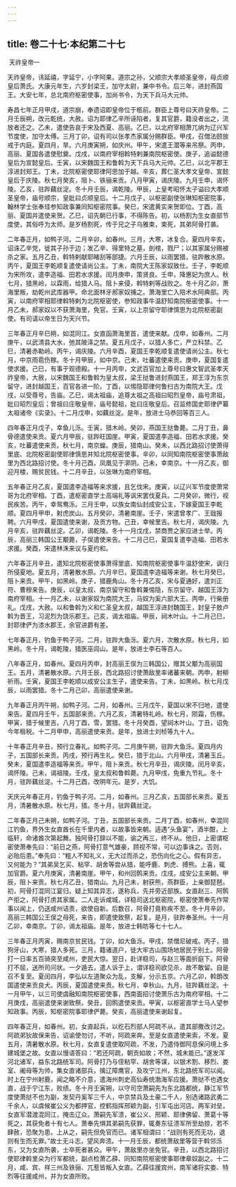 ```yaml
---
---
---
```

title: 卷二十七·本纪第二十七
---

 天祚皇帝一

天祚皇帝，讳延禧，字延宁，小字阿果。道宗之孙，父顺宗大孝顺圣皇帝，母贞顺皇后萧氏。大康元年生，六岁封梁王，加守太尉，兼中书令。后三年，进封燕国王。大安七年，总北南府枢密使事，加尚书令，为天下兵马大元帅。

寿昌七年正月甲戌，道宗崩，奉遗诏即皇帝位于柩前。群臣上尊号曰天祚皇帝。二月壬辰朔，改元乾统，大赦。诏为耶律乙辛所诬陷者，复其官爵，籍没者出之，流放者还之。乙未，遣使告哀于宋及西夏、高丽。乙巳，以北府宰相萧兀纳为辽兴军节度使，加守太傅。三月丁卯，诏有司以张孝杰家属分赐群臣。甲戌，召僧法颐放戒于内庭。夏四月，旱。六月庚寅朔，如庆州。甲午，宋遣王潜等来吊祭。丙申，高丽、夏国各遣使慰奠。戊戌，以南府宰相斡特剌兼南院枢密使。庚子，追谥懿德皇后为宣懿皇后。壬寅，以宋魏国王和鲁斡为天下兵马大元帅。乙巳，以北平郡王淳进封郑王。丁未，北院枢密使耶律阿思加于越。辛亥，葬仁圣大孝文皇帝、宣懿皇后于庆陵。秋七月癸亥，阻卜、铁骊来贡。八月甲寅，谒庆陵。九月壬申，谒怀陵。乙亥，驻跸藕丝淀。冬十月壬辰，谒乾陵。甲辰，上皇考昭怀太子谥曰大孝顺圣皇帝，庙号顺宗，皇妣曰贞顺皇后。十二月戊子，以枢密副使张琳知枢密院事，翰林学士张奉珪参知政事兼同知枢密院事。癸巳，宋遣黄实来贺即位。丁酉，高丽、夏国并遣使来贺。乙巳，诏先朝已行事，不得陈告。初，以杨割为生女直部节度使，其俗呼为太师。是岁杨割死，传于兄之子乌雅束，束死，其弟阿骨打袭。

二年春正月，如鸭子河。二月辛卯，如春州。三月，大寒，冰复合。夏四月辛亥，诏诛乙辛党，徙其子孙于边；发乙辛、得里特之墓，剖棺，戮尸；以其家属分赐被杀之家。五月乙丑，斡特剌献耶睹刮等部捷。六月壬辰，以雨罢猎，驻跸散水原。丙午，夏国王李乾顺复遣使请尚公主。丁未，南院大王陈家奴致仕。壬子，李乾顺为宋所攻，遣李造福、田若水求援。闰月庚申，策贤良。壬申，降惠妃为庶人。秋七月，猎黑岭，以霖雨，给猎人马。阻卜来侵，斡特剌等战败之。冬十月乙卯，萧海里叛，劫乾州武库器甲。命北面林牙郝家奴捕之。萧海里亡入陪术水阿典部。丙寅，以南府宰相耶律斡特剌为北院枢密使，参知政事牛温舒知南院枢密使事。十一月乙未，郝家奴以不获萧海里，免官。壬寅，以上京留守耶律慎思为北院枢密副使。有司请以帝生日为天兴节。

三年春正月辛巳朔，如混同江。女直函萧海里首，遣使来献。戊申，如春州。二月庚午，以武清县大水，弛其陂泽之禁。夏五月戊子，以猎人多亡，严立科禁。乙巳，清暑赤勒岭。丙午，谒庆陵。六月辛酉，夏国王李乾顺复遣使请尚公主。秋七月，中京雨雹伤稼。冬十月甲辰，如中京。己未，吐蕃遣使来贡。庚申，夏国复遣使求援。己巳，有事于观德殿。十一月丙申，文武百官加上尊号曰惠文智武圣孝天祚皇帝，大赦，以宋魏国王和鲁斡为皇太叔，梁王挞鲁进封燕国王，郑王淳为东京留守，进封越国王，百官各进一阶。丁酉，以惕隐耶律何鲁扫古为南院大王。戊戌，以受尊号，告庙。乙巳，谒太祖庙，追尊太祖之高祖曰昭烈皇帝，庙号肃祖，妣曰昭烈皇后；曾祖曰庄敬皇帝，庙号懿祖，妣曰庄敬皇后。召监修国史耶律俨纂太祖诸帝《实录》。十二月戊申，如藕丝淀。是年，放进士马恭回等百三人。

四年春正月戊子，幸鱼儿泺。壬寅，猎木岭。癸卯，燕国王挞鲁薨。二月丁丑，鼻骨德遣使来贡。夏六月甲辰，驻跸旺国崖。甲寅，夏国遣李造福、田若水求援。癸亥，吐蕃遣使来贡。秋七月，南京蝗。庚辰，猎南山。癸未，以西北路招讨使萧得里底、北院枢密副使耶律慎思并知北院枢密使事。辛卯，以同知南院枢密使事萧敌里为西北路招讨使。冬十月己酉，凤凰见于漷阴。己未，幸南京。十一月乙亥，御迎月楼，赐贫民钱。十二月辛丑，以张琳为南府宰相。

五年春正月乙亥，夏国遣李造福等来求援，且乞伐宋。庚寅，以辽兴军节度使萧常哥为北府宰相。丁酉，遣枢密直学士高端礼等讽宋罢伐夏兵。二月癸卯，微行，视民疾苦。丙午，幸鸳鸯泺。三月壬申，以族女南仙封成安公主，下嫁夏国王李乾顺。夏四月甲申，射虎炭山。五月癸卯，清暑南崖。壬子，宋遣曾孝广、王戩报聘。六月甲戌，夏国遣使来谢，及贡方物。己丑，幸候里吉。秋七月，谒庆陵。九月辛亥，驻跸藕丝淀。乙卯，谒乾陵。冬十一月戊戌，禁商贾之家应进士举。丙辰，高丽三韩国公王颙薨，子俣遣使来告。十二月己巳，夏国复遣李造福、田若水求援。癸酉，宋遣林洙来议与夏约和。

六年春正月辛丑，遣知北院枢密使事萧得里底、知南院枢密使事牛温舒使宋，讽归所侵夏地。夏五月，清暑散水原。六月辛巳，夏国遣李造福等来谢。秋七月癸巳，阻卜来贡。甲午，如黑岭。庚子，猎鹿角山。冬十月乙亥，宋与夏通好，遣刘正符、曹穆来告。庚辰，以皇太叔、南京留守和鲁斡兼惕隐，东京留守、越国王淳为南府宰相。十一月乙未，以谢家奴为南院大王，马奴为奚六部大王。丙申，行柴册礼。戊戌，大赦。以和鲁斡为义和仁圣皇太叔，越国王淳进封魏国王，封皇子敖卢斡为晋王，习泥烈为饶乐郡王。己亥，谒太祖庙。甲辰，祠木叶山。十二月己巳，封耶律俨为漆水郡王，余官进爵有差。

七年春正月，钓鱼于鸭子河。二月，驻跸大鱼泺。夏六月，次散水原。秋七月，如黑岭。冬十月，谒乾陵，猎医巫闾山。是年，放进士李石等百人。

八年春正月，如春州。夏四月丙申，封高丽王俣为三韩国公，赠其父颙为高丽国王。五月，清暑散水原。六月壬辰，西北路招讨使萧敌里率诸蕃来朝。丙申，射柳祈雨。壬寅，夏国王李乾顺以成安公主生子，遣使来告。丁未，如黑岭。秋七月戊辰，以雨罢猎。冬十二月己卯，高丽遣使来谢。

九年春正月丙午朔，如鸭子河。二月，如春州。三月戊午，夏国以宋不归地，遣使来告。夏四月壬午，五国部来贡。六月乙亥，清暑特礼岭。秋七月，陨霜，伤稼。甲寅，猎于候里吉。八月丁酉，雪，罢猎。冬十月癸酉，望祠木叶山。丁丑，诏免今年租税。十二月甲申，高丽遣使来贡。是年，放进士刘桢等九十人。

十年春正月辛丑，预行立春礼。如鸭子河。二月庚午朔，驻跸大鱼泺。夏四月内子，五国部长来贡。丙戌，预行再生礼。癸巳，猎于北山。六月甲戌，清暑玉丘。癸未，夏国遣李造福等来贡。甲午，阻卜来贡。秋七月辛丑，谒庆陵。闰月辛亥，谒怀陵。己未，谒祖陵。壬戌，皇太叔和鲁斡薨。九月甲戌，免重九节礼。冬十月，驻跸藕丝淀。十二月己酉，改明年元。是岁，大饥。

天庆元年春正月，钓鱼于鸭子河。二月，如春州。三月乙亥，五国部长来贡。夏五月，清暑散水原。秋七月，猎。冬十月，驻跸藕丝淀。

二年春正月己未朔，如鸭子河。丁丑，五国部长来贡。二月丁酉，如春州，幸混同江钓鱼，界外生女直酋长在千里内者，以故事皆来朝。适遇“头鱼宴”，酒半酣，上临轩，命诸酋次第起舞。独阿骨打辞以不能，谕之再三，终不从。他日，上密谓枢密使萧奉先曰：“前日之燕，阿骨打意气雄豪，顾视不常，可以边事诛之。否则，必贻后患。”奉先曰：“粗人不知礼义，无大过而杀之，恐伤向化之心。假有异志，又何能为？”其弟吴乞买、粘罕、胡舍等尝从猎，能呼鹿、刺虎、搏熊。上喜，辄加官爵。夏六月庚寅，清暑南崖。甲午，和州回鹘来贡。戊戌，成安公主来朝。甲辰，阻卜来贡。秋七月乙丑，猎南山。九月己未，射获熊，燕群臣，上亲御琵琶。初，阿骨打混同江宴归，疑上知其异志，遂称兵，先并旁近部族。女直赵三、阿鹘产拒之，阿骨打虏其家属。二人走诉咸城，详稳司送北枢密院，枢密使萧奉先作常事以闻上，仍送咸州诘责，欲使自新。后数召，阿骨打竟称疾不至。冬十月辛卯，高丽三韩国公王俣之母死，来告，即遣使致祭，起复。是月，驻跸奉圣州。十一月乙卯，幸南京。丁卯，谒太祖庙。是年，放进士韩昉等七十七人。

三年春正月丙寅，赐南京贫民钱。丁卯，如大鱼泺。甲戌，禁僧尼破戒。丙子，猎狗牙山，大寒，猎人多死。三月，籍诸道户，徙大牢古山围场地居民于别土。阿骨打一日率五百骑突至咸州，吏民大惊。翌日，赴详稳司，与赵三等面折庭下。阿骨打不屈，送所司问状。一夕遁去，遣人诉于上，谓详稳司欲见杀，故不敢留。自是召不复至。夏闰四月，李弘以左道聚众为乱，支解，分示五京。六月乙卯，斡朗改国遣使来贡良犬。丙辰，夏国遣使来贡。秋七月，幸秋山。九月，驻跸藕丝淀。十一月甲午，以三司使虞融知南院枢密使事，西南面招讨使萧乐古为南府宰相。十二月庚戌，高丽遣使来谢致祭。癸丑，回鹘遣使来贡。甲寅，以枢密直学士马人望参知政事。丙辰，知枢密院事耶律俨薨。癸亥，高丽遣使来谢起复。

四年春正月，如春州。初，女直起兵，以纥石烈部人阿疏不从，遣其部撒改讨之。阿疏弟狄故保来告，诏谕使勿讨，不听，阿疏来奔。至是女直遣使来索，不发。夏五月，清暑散水原。秋七月，女直复遣使取阿疏，不发，乃遣侍御阿息保问境上多建城堡之故。女直以慢语答曰：“若还阿疏，朝贡如故；不然，城未能已。”遂发浑河北诸军，益东北路统军司。阿骨打乃与侄粘罕、胡舍等谋，以银术割、移烈、娄室、阇母等为帅，集女直诸部兵，擒辽障鹰官，及攻宁江州，东北路统军司以闻。时上在宁州射鹿，闻之略不介意，遣海州刺史高仙寿统渤海军应援。萧挞不也遇女直，战于宁江东，败绩。冬十月壬寅朔，以守司空萧嗣先为东北路都统，静江军节度使萧挞不也为副，发契丹奚军三千人，中京禁兵及土豪二千人，别选诸路武勇二千余人，以虞候崔公义为都押官，控鹤指挥邢颖为副，引军屯出河店。两军对垒，女直军潜渡混同江，掩击辽众。萧嗣先军溃，崔公义、邢颖、耶律佛留、萧葛十等死之，其获免者十有七人。萧奉先惧其弟嗣先获罪，辄奏东征溃军所至劫掠，若不肆赦，恐聚为患。上从之，嗣先但免官而已。诸军相谓曰：“战则有死而无功，退则有生而无罪。”故士无斗志，望风奔溃。十一月壬辰，都统萧敌里等营于斡邻泺东，又为女直所袭，士卒死者甚众。甲午，萧敌里亦坐免官。辛丑，以西北路招讨使耶律斡里朵为行军都统，副点检萧乙薛、同知南院枢密使事耶律章奴副之。十二月，咸、宾、祥三州及铁骊、兀惹皆叛入女直。乙薛往援宾州，南军诸将实娄、特烈等往援咸州，并为女直所败。

